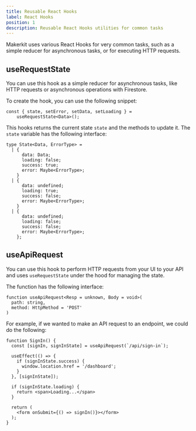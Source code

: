 ```yaml
---
title: Reusable React Hooks
label: React Hooks
position: 1
description: Reusable React Hooks utilities for common tasks
---
```


Makerkit uses various React Hooks for very common tasks, such as a simple
reducer for asynchronous tasks, or for executing HTTP requests.

## useRequestState

You can use this hook as a simple reducer for asynchronous tasks, like HTTP
requests or asynchronous operations with Firestore.

To create the hook, you can use the following snippet:

```tsx
const { state, setError, setData, setLoading } =
    useRequestState<Data>();
```

This hooks returns the current state `state` and the methods to update it.
The `state` variable has the following interface:

```tsx
type State<Data, ErrorType> =
  | {
      data: Data;
      loading: false;
      success: true;
      error: Maybe<ErrorType>;
    }
  | {
      data: undefined;
      loading: true;
      success: false;
      error: Maybe<ErrorType>;
    }
  | {
      data: undefined;
      loading: false;
      success: false;
      error: Maybe<ErrorType>;
    };
```

## useApiRequest

You can use this hook to perform HTTP requests from your UI to your API and
uses `useRequestState` under the hood for managing the state.

The function has the following interface:

```tsx
function useApiRequest<Resp = unknown, Body = void>(
  path: string,
  method: HttpMethod = 'POST'
)
```

For example, if we wanted to make an API request to an endpoint, we could do
the following:

```tsx
function SignIn() {
  const [signIn, signInState] = useApiRequest(`/api/sign-in`);

  useEffect(() => {
    if (signInState.success) {
      window.location.href = '/dashboard';
    }
  }, [signInState]);

  if (signInState.loading) {
    return <span>Loading...</span>
  }

  return (
    <form onSubmit={() => signIn()}></form>
  );
}
```
